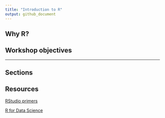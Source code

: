 ```yaml
---
title: "Introduction to R"
output: github_document
---
```



## Why R?

## Workshop objectives


-----
## Sections

## Resources

[RStudio primers](https://rstudio.cloud/learn/primers)

[R for Data Science](https://r4ds.had.co.nz/)